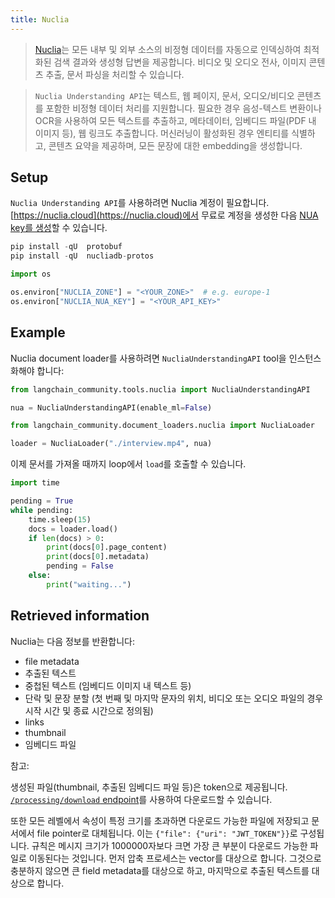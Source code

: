 ```yaml
---
title: Nuclia
---
```


>[Nuclia](https://nuclia.com)는 모든 내부 및 외부 소스의 비정형 데이터를 자동으로 인덱싱하여 최적화된 검색 결과와 생성형 답변을 제공합니다. 비디오 및 오디오 전사, 이미지 콘텐츠 추출, 문서 파싱을 처리할 수 있습니다.

>`Nuclia Understanding API`는 텍스트, 웹 페이지, 문서, 오디오/비디오 콘텐츠를 포함한 비정형 데이터 처리를 지원합니다. 필요한 경우 음성-텍스트 변환이나 OCR을 사용하여 모든 텍스트를 추출하고, 메타데이터, 임베디드 파일(PDF 내 이미지 등), 웹 링크도 추출합니다. 머신러닝이 활성화된 경우 엔티티를 식별하고, 콘텐츠 요약을 제공하며, 모든 문장에 대한 embedding을 생성합니다.

## Setup

`Nuclia Understanding API`를 사용하려면 Nuclia 계정이 필요합니다. [https://nuclia.cloud](https://nuclia.cloud)에서 무료로 계정을 생성한 다음 [NUA key를 생성](https://docs.nuclia.dev/docs/docs/using/understanding/intro)할 수 있습니다.

```python
pip install -qU  protobuf
pip install -qU  nucliadb-protos
```

```python
import os

os.environ["NUCLIA_ZONE"] = "<YOUR_ZONE>"  # e.g. europe-1
os.environ["NUCLIA_NUA_KEY"] = "<YOUR_API_KEY>"
```

## Example

Nuclia document loader를 사용하려면 `NucliaUnderstandingAPI` tool을 인스턴스화해야 합니다:

```python
from langchain_community.tools.nuclia import NucliaUnderstandingAPI

nua = NucliaUnderstandingAPI(enable_ml=False)
```

```python
from langchain_community.document_loaders.nuclia import NucliaLoader

loader = NucliaLoader("./interview.mp4", nua)
```

이제 문서를 가져올 때까지 loop에서 `load`를 호출할 수 있습니다.

```python
import time

pending = True
while pending:
    time.sleep(15)
    docs = loader.load()
    if len(docs) > 0:
        print(docs[0].page_content)
        print(docs[0].metadata)
        pending = False
    else:
        print("waiting...")
```

## Retrieved information

Nuclia는 다음 정보를 반환합니다:

- file metadata
- 추출된 텍스트
- 중첩된 텍스트 (임베디드 이미지 내 텍스트 등)
- 단락 및 문장 분할 (첫 번째 및 마지막 문자의 위치, 비디오 또는 오디오 파일의 경우 시작 시간 및 종료 시간으로 정의됨)
- links
- thumbnail
- 임베디드 파일

참고:

  생성된 파일(thumbnail, 추출된 임베디드 파일 등)은 token으로 제공됩니다. [`/processing/download` endpoint](https://docs.nuclia.dev/docs/api#operation/Download_binary_file_processing_download_get)를 사용하여 다운로드할 수 있습니다.

  또한 모든 레벨에서 속성이 특정 크기를 초과하면 다운로드 가능한 파일에 저장되고 문서에서 file pointer로 대체됩니다. 이는 `{"file": {"uri": "JWT_TOKEN"}}`로 구성됩니다. 규칙은 메시지 크기가 1000000자보다 크면 가장 큰 부분이 다운로드 가능한 파일로 이동된다는 것입니다. 먼저 압축 프로세스는 vector를 대상으로 합니다. 그것으로 충분하지 않으면 큰 field metadata를 대상으로 하고, 마지막으로 추출된 텍스트를 대상으로 합니다.